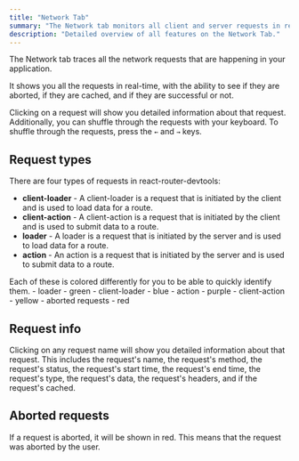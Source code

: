 ---
title: "Network Tab"
summary: "The Network tab monitors all client and server requests in real time, showing status, type, headers, data, caching, and aborted requests with color-coded indicators."
description: "Detailed overview of all features on the Network Tab."
---

The Network tab traces all the network requests that are happening in your application.

It shows you all the requests in real-time, with the ability to see if they are aborted, if they are cached, and if they are successful or not.

Clicking on a request will show you detailed information about that request. Additionally, you can shuffle through the requests with your keyboard.
To shuffle through the requests, press the `←` and `→` keys.

## Request types

There are four types of requests in react-router-devtools:
- **client-loader** - A client-loader is a request that is initiated by the client and is used to load data for a route.
- **client-action** - A client-action is a request that is initiated by the client and is used to submit data to a route.
- **loader** - A loader is a request that is initiated by the server and is used to load data for a route.
- **action** - An action is a request that is initiated by the server and is used to submit data to a route.

<InfoAlert>
  Each of these is colored differently for you to be able to quickly identify them.
- loader - green
- client-loader - blue
- action - purple
- client-action - yellow
-	aborted requests - red
</InfoAlert>

## Request info

Clicking on any request name will show you detailed information about that request. This includes the request's name, the
request's method, the request's status, the request's start time, the request's end time, the request's type,
the request's data, the request's headers, and if the request's cached.

## Aborted requests

If a request is aborted, it will be shown in red. This means that the request was aborted by the user.
